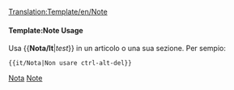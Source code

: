 <noinclude>[[Translation:Template/en/Note]]</noinclude><noinclude></noinclude>{{en/Ambox| type  = notice
| text  = <strong>Nota</strong><br/>{{{1|L'autore che ha aggiunto questo Modello non ha specificato un testo per la nota, per cui dovrebbe essere aggiornata o eliminata.}}}
}}<noinclude>

====Template:Note Usage====
Usa <nowiki>{{</nowiki>'''Nota/It'''|''test''<nowiki>}}</nowiki> in un articolo o una sua sezione. Per sempio:
<pre>{{it/Nota|Non usare ctrl-alt-del}}</pre>

[[Category:it/Templates|Nota]][[Category:en/Message boxes|Note]]</noinclude>